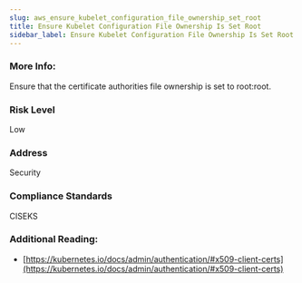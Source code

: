 ```yaml
---
slug: aws_ensure_kubelet_configuration_file_ownership_set_root
title: Ensure Kubelet Configuration File Ownership Is Set Root
sidebar_label: Ensure Kubelet Configuration File Ownership Is Set Root
---
```


### More Info:

Ensure that the certificate authorities file ownership is set to root:root.

### Risk Level

Low

### Address

Security

### Compliance Standards

CISEKS


### Additional Reading:

- [https://kubernetes.io/docs/admin/authentication/#x509-client-certs](https://kubernetes.io/docs/admin/authentication/#x509-client-certs) 

